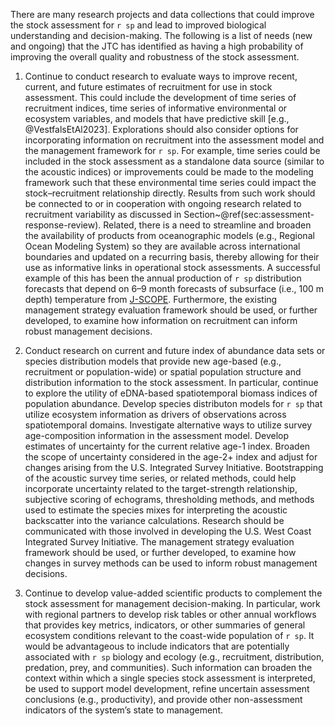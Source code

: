 <!-- This section is loaded from within
executive-summary/executive-summary.rmd and also from
research-needs-section/research-needs-loader.rmd -->

There are many research projects and data collections that could improve
the stock assessment for `r sp` and lead to improved biological understanding
and decision-making. The following is a list of needs (new and ongoing) that the
JTC has identified as having a high probability of improving the overall
quality and robustness of the stock assessment.

1. Continue to conduct research to evaluate ways to improve recent, current,
and future estimates of recruitment for use in stock assessment. This could
include the development of time series of recruitment indices, time series of
informative environmental or ecosystem variables, and models that have
predictive skill [e.g., @VestfalsEtAl2023]. Explorations should also consider
options for incorporating information on recruitment into the assessment model
and the management framework for `r sp`. For example, time series could be
included in the stock assessment as a standalone data source (similar to the
acoustic indices) or improvements could be made to the modeling framework
such that these environmental time series could impact the stock--recruitment
relationship directly. Results from such work should be connected to or in
cooperation with ongoing research related to recruitment variability as discussed
in Section~\@ref(sec:assessment-response-review). Related, there is a need to
streamline and broaden the availability of products from oceanographic models
(e.g., Regional Ocean Modeling System) so they are available across
international boundaries and updated on a recurring basis, thereby allowing for
their use as informative links in operational stock assessments. A successful
example of this has been the annual production of `r sp` distribution forecasts
that depend on 6--9 month forecasts of subsurface (i.e., 100 m depth)
temperature from [J-SCOPE](http://www.nanoos.org/products/j-scope/home.php).
Furthermore, the existing management strategy evaluation framework should be
used, or further developed, to examine how information on recruitment can
inform robust management decisions.

2. Conduct research on current and future index of abundance data sets
or species distribution models that provide new age-based (e.g.,
recruitment or population-wide) or spatial population structure and
distribution information to the stock assessment.  In particular,
continue to explore the utility of eDNA-based spatiotemporal biomass indices
of population abundance. Develop species distributon models for `r sp`
that utilize ecosystem information as drivers of observations across
spatiotemporal domains. Investigate alternative ways to utilize survey
age-composition information in the assessment model. Develop estimates of
uncertainty for the current relative age-1 index. Broaden the scope of
uncertainty considered in the age-2$+$ index and adjust for changes arising
from the U.S. Integrated Survey Initiative. Bootstrapping of the
acoustic survey time series, or related methods, could help incorporate
uncertainty related to the target-strength relationship, subjective scoring of
echograms, thresholding methods, and methods used to estimate the species mixes
for interpreting the acoustic backscatter into the variance calculations.
Research should be communicated with those involved in developing the U.S. West
Coast Integrated Survey Initiative. The management strategy evaluation
framework should be used, or further developed, to examine how changes in
survey methods can be used to inform robust management decisions.

3. Continue to develop value-added scientific products to complement the stock
assessment for management decision-making. In particular, work with regional
partners to develop risk tables or other annual workflows that provides key
metrics, indicators, or other summaries of general ecosystem conditions relevant
to the coast-wide population of `r sp`.  It would be advantageous to include
indicators that are potentially associated with `r sp` biology and ecology (e.g.,
recruitment, distribution, predation, prey, and communities). Such information can
broaden the context within which a single species stock assessment is interpreted,
be used to support model development, refine uncertain assessment conclusions
(e.g., productivity), and provide other non-assessment indicators of the
system's state to management.